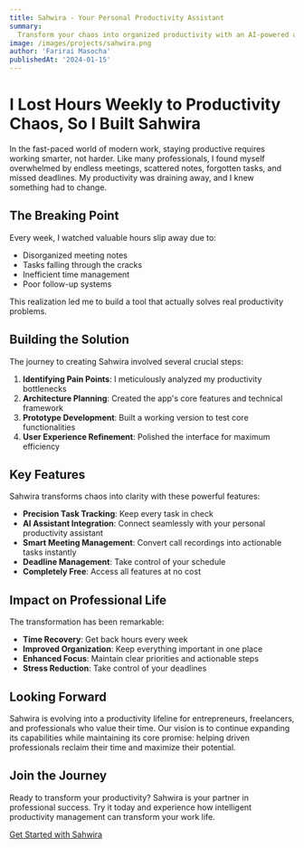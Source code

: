 ```yaml
---
title: Sahwira - Your Personal Productivity Assistant
summary:
  Transform your chaos into organized productivity with an AI-powered assistant
image: /images/projects/sahwira.png
author: 'Farirai Masocha'
publishedAt: '2024-01-15'
---
```


# I Lost Hours Weekly to Productivity Chaos, So I Built Sahwira

In the fast-paced world of modern work, staying productive requires working smarter, not harder. Like many professionals, I found myself overwhelmed by endless meetings, scattered notes, forgotten tasks, and missed deadlines. My productivity was draining away, and I knew something had to change.

## The Breaking Point

Every week, I watched valuable hours slip away due to:

- Disorganized meeting notes
- Tasks falling through the cracks
- Inefficient time management
- Poor follow-up systems

This realization led me to build a tool that actually solves real productivity problems.

## Building the Solution

The journey to creating Sahwira involved several crucial steps:

1. **Identifying Pain Points**: I meticulously analyzed my productivity bottlenecks
2. **Architecture Planning**: Created the app's core features and technical framework
3. **Prototype Development**: Built a working version to test core functionalities
4. **User Experience Refinement**: Polished the interface for maximum efficiency

## Key Features

Sahwira transforms chaos into clarity with these powerful features:

- **Precision Task Tracking**: Keep every task in check
- **AI Assistant Integration**: Connect seamlessly with your personal productivity assistant
- **Smart Meeting Management**: Convert call recordings into actionable tasks instantly
- **Deadline Management**: Take control of your schedule
- **Completely Free**: Access all features at no cost

## Impact on Professional Life

The transformation has been remarkable:

- **Time Recovery**: Get back hours every week
- **Improved Organization**: Keep everything important in one place
- **Enhanced Focus**: Maintain clear priorities and actionable steps
- **Stress Reduction**: Take control of your deadlines

## Looking Forward

Sahwira is evolving into a productivity lifeline for entrepreneurs, freelancers, and professionals who value their time. Our vision is to continue expanding its capabilities while maintaining its core promise: helping driven professionals reclaim their time and maximize their potential.

## Join the Journey

Ready to transform your productivity? Sahwira is your partner in professional success. Try it today and experience how intelligent productivity management can transform your work life.

[Get Started with Sahwira](https://sahwira.vercel.app/)
